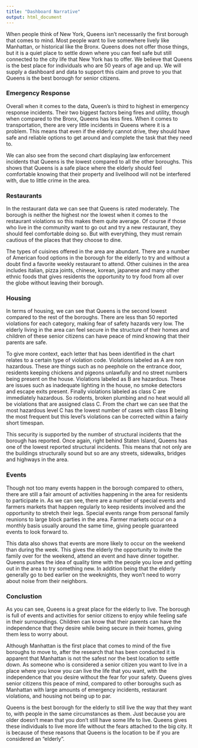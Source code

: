 ```yaml
---
title: "Dashboard Narrative"
output: html_document
---
```

When people think of New York, Queens isn’t necessarily the first borough that comes to mind. Most people want to live somewhere lively like Manhattan, or historical like the Bronx. Queens does not offer those things, but it is a quiet place to settle down where you can feel safe but still connected to the city life that New York has to offer. We believe that Queens is the best place for individuals who are 50 years of age and up. We will supply a dashboard and data to support this claim and prove to you that Queens is the best borough for senior citizens. 

### Emergency Response

Overall when it comes to the data, Queen's is third to highest in emergency response incidents. Their two biggest factors being fires and utility, though when compared to the Bronx, Queens has less fires. When it comes to transportation, there are very little incidents in Queens where it is a problem. This means that even if the elderly cannot drive, they should have safe and reliable options to get around and complete the task that they need to. 

We can also see from the second chart displaying law enforcement incidents that Queens is the lowest compared to all the other boroughs. This shows that Queens is a safe place where the elderly should feel comfortable knowing that their property and livelihood will not be interfered with, due to little crime in the area. 


### Restaurants 

In the restaurant data we can see that Queens is rated moderately. The borough is neither the highest nor the lowest when it comes to the restaurant violations so this makes them quite average. Of course if those who live in the community want to go out and try a new restaurant, they should feel comfortable doing so. But with everything, they must remain cautious of the places that they choose to dine. 

The types of cuisines offered in the area are abundant. There are a number of American food options in the borough for the elderly to try and without a doubt find a favorite weekly restaurant to attend. Other cuisines in the area includes italian, pizza joints, chinese, korean, japanese and many other ethnic foods that gives residents the opportunity to try food from all over the globe without leaving their borough.  

### Housing 

In terms of housing, we can see that Queens is the second lowest compared to the rest of the boroughs. There are less than 50 reported violations for each category, making fear of safety hazards very low. The elderly living in the area can feel secure in the structure of their homes and children of these senior citizens can have peace of mind knowing that their parents are safe. 

To give more context, each letter that has been identified in the chart relates to a certain type of violation code. Violations labeled as A are non hazardous. These are things such as no peephole on the entrance door, residents keeping chickens and pigeons unlawfully and no street numbers being present on the house. Violations labeled as B are hazardous. These are issues such as inadequate lighting in the house, no smoke detectors and escape exits present. 
Finally violations labeled as class C are immediately hazardous. So rodents, broken plumbing and no heat would all be violations that are assigned class C. From the chart we can see that the most hazardous level C has the lowest number of cases with class B being the most frequent but this level’s violations can be corrected within a fairly short timespan. 

This security is supported by the number of structural incidents that the borough has reported. Once again, right behind Staten Island, Queens has one of the lowest reported structural incidents. This means that not only are the buildings structurally sound but so are any streets, sidewalks, bridges and highways in the area. 

### Events

Though not too many events happen in the borough compared to others, there are still a fair amount of activities happening in the area for residents to participate in. As we can see, there are a number of special events and farmers markets that happen regularly to keep residents involved and the opportunity to stretch their legs. Special events range from personal family reunions to large block parties in the area. Farmer markets occur on a monthly basis usually around the same time, giving people guaranteed events to look forward to. 

This data also shows that events are more likely to occur on the weekend than during the week. This gives the elderly the opportunity to invite the family over for the weekend, attend an event and have dinner together. Queens pushes the idea of quality time with the people you love and getting out in the area to try something new. In addition being that the elderly generally go to bed earlier on the weeknights, they won’t need to worry about noise from their neighbors.

### Conclustion

As you can see, Queens is a great place for the elderly to live. The borough is full of events and activities for senior citizens to enjoy while feeling safe in their surroundings. Children can know that their parents can have the independence that they desire while being secure in their homes, giving them less to worry about. 

Although Manhattan is the first place that comes to mind of the five boroughs to move to, after the research that has been conducted it is apparent that Manhattan is not the safest nor the best location to settle down. As someone who is considered a senior citizen you want to live in a place where you know you can live the life that you want, with the independence that you desire without the fear for your safety. Queens gives senior citizens this peace of mind, compared to other boroughs  such as Manhattan with large amounts of emergency incidents, restaurant violations, and housing not being up to par. 

Queens is the best borough for the elderly to still live the way that they want to, with people in the same circumstances as them. Just because you are older doesn’t mean that you don’t still have some life to live. Queens gives these individuals to live more life without the fears attached to the big city. It is because of these reasons that Queens is the location to be if you are considered an “elderly”. 

